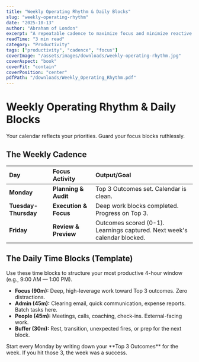 ```yaml
---
title: "Weekly Operating Rhythm & Daily Blocks"
slug: "weekly-operating-rhythm"
date: "2025-10-13"
author: "Abraham of London"
excerpt: "A repeatable cadence to maximize focus and minimize reactive work."
readTime: "3 min read"
category: "Productivity"
tags: ["productivity", "cadence", "focus"]
coverImage: "/assets/images/downloads/weekly-operating-rhythm.jpg"
coverAspect: "book"
coverFit: "contain"
coverPosition: "center"
pdfPath: "/downloads/Weekly_Operating_Rhythm.pdf"
---
```


# Weekly Operating Rhythm & Daily Blocks

<PullLine subtle>Your calendar reflects your priorities. Guard your focus blocks ruthlessly.</PullLine>

## The Weekly Cadence

| Day | Focus Activity | Output/Goal |
|:---|:---|:---|
| **Monday** | **Planning & Audit** | Top 3 Outcomes set. Calendar is clean. |
| **Tuesday-Thursday** | **Execution & Focus** | Deep work blocks completed. Progress on Top 3. |
| **Friday** | **Review & Preview** | Outcomes scored (0-1). Learnings captured. Next week's calendar blocked. |

<Rule />

## The Daily Time Blocks (Template)

Use these time blocks to structure your most productive 4-hour window (e.g., 9:00 AM — 1:00 PM).

- **Focus (90m):** Deep, high-leverage work toward Top 3 outcomes. Zero distractions.
- **Admin (45m):** Clearing email, quick communication, expense reports. Batch tasks here.
- **People (45m):** Meetings, calls, coaching, check-ins. External-facing work.
- **Buffer (30m):** Rest, transition, unexpected fires, or prep for the next block.

<Note tone="key" title="Rule of 3">
Start every Monday by writing down your **Top 3 Outcomes** for the week. If you hit those 3, the week was a success.
</Note>